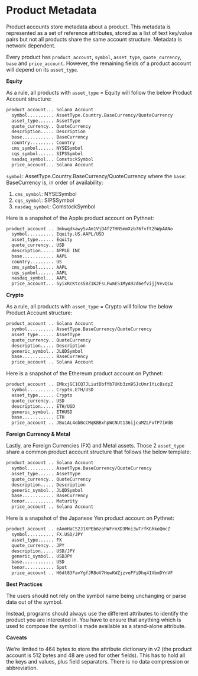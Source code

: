 # Product Metadata

Product accounts store metadata about a product. This metadata is represented as a set of reference attributes, stored as a list of text key/value pairs but not all products share the same account structure. Metadata is network dependent.

Every product has `product_account`, `symbol`, `asset_type`, `quote_currency`, `base` and `price_account`. However, the remaining fields of a product account will depend on its `asset_type`.

**Equity**

As a rule, all products with `asset_type` = Equity will follow the below Product Account structure:

```sh copy
product_account... Solana Account
  symbol.......... AssetType.Country.BaseCurrency/QuoteCurrency
  asset_type...... AssetType
  quote_currency.. QuoteCurrency
  description..... Description
  base............ BaseCurrency
  country......... Country
  cms_symbol...... NYSESymbol
  cqs_symbol...... SIPSSymbol
  nasdaq_symbol... ComstockSymbol
  price_account... Solana Account
```

`symbol`: AssetType.Country.BaseCurrency/QuoteCurrency where the `base`: BaseCurrency is, in order of availability:&#x20;

1. `cms_symbol`: NYSESymbol&#x20;
2. `cqs_symbol`: SIPSSymbol
3. `nasdaq_symbol`: ComstockSymbol

Here is a snapshot of the Apple product account on Pythnet:

```sh copy
product_account .. 3mkwqdkawySvAm1VjD4f2THN5mmXzb76fvft2hWpAANo
  symbol.......... Equity.US.AAPL/USD
  asset_type...... Equity
  quote_currency.. USD
  description..... APPLE INC
  base............ AAPL
  country......... US
  cms_symbol...... AAPL
  cqs_symbol...... AAPL
  nasdaq_symbol... AAPL
  price_account... 5yixRcKtcs5BZ1K2FsLFwmES1MyA92d6efvijjVevQCw
```

**Crypto**

As a rule, all products with `asset_type` = Crypto will follow the below Product Account structure:

```sh copy
product_account .. Solana Account
  symbol.......... AssetType.BaseCurrency/QuoteCurrency
  asset_type...... AssetType
  quote_currency.. QuoteCurrency
  description..... Description
  generic_symbol.. JLQDSymbol
  base............ BaseCurrency
  price_account .. Solana Account
```

Here is a snapshot of the Ethereum product account on Pythnet:

```sh copy
product_account .. EMkxjGC1CQ7JLiutDbfYb7UKb3zm9SJcUmr1YicBsdpZ
  symbol.......... Crypto.ETH/USD
  asset_type...... Crypto
  quote_currency.. USD
  description..... ETH/USD
  generic_symbol.. ETHUSD
  base............ ETH
  price_account .. JBu1AL4obBcCMqKBBxhpWCNUt136ijcuMZLFvTP7iWdB
```

**Foreign Currency & Metal**

Lastly, are Foreign Currencies (FX) and Metal assets. Those 2 `asset_type` share a common product account structure that follows the below template:

```sh copy
product_account .. Solana Account
  symbol.......... AssetType.BaseCurrency/QuoteCurrency
  asset_type...... AssetType
  quote_currency.. QuoteCurrency
  description..... Description
  generic_symbol.. JLQDSymbol
  base............ BaseCurrency
  tenor........... Maturity
  price_account .. Solana Account
```

Here is a snapshot of the Japanese Yen product account on Pythnet:

```sh copy
product_account .. eAnmHaCS2J1XPEb6zohWFrnXD3Mni3wTrfKGhkoQmcZ
  symbol.......... FX.USD/JPY
  asset_type...... FX
  quote_currency.. JPY
  description..... USD/JPY
  generic_symbol.. USDJPY
  base............ USD
  tenor........... Spot
  price_account .. H6dt83FavYgfJR8oV7HewKWZjzveFFiDhq41VbmDYnVF
```

**Best Practices**

The users should not rely on the symbol name being unchanging or parse data out of the symbol.

Instead, programs should always use the different attributes to identify the product you are interested in. You have to ensure that anything which is used to compose the symbol is made available as a stand-alone attribute.

**Caveats**

We’re limited to 464 bytes to store the attribute dictionary in v2 (the product account is 512 bytes and 48 are used for other fields). This has to hold all the keys and values, plus field separators. There is no data compression or abbreviation.
